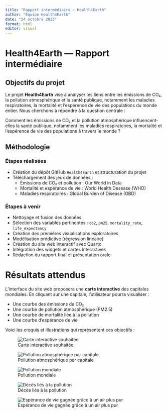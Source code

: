 ```yaml
---
title: "Rapport intermédiaire — Health4Earth"
author: "Équipe Health4Earth"
date: "24 octobre 2025"
format: html
editor: visual
---
```


# Health4Earth — Rapport intermédiaire

## Objectifs du projet

Le projet **Health4Earth** vise à analyser les liens entre les émissions de CO₂, la pollution atmosphérique et la santé publique, notamment les maladies respiratoires, la mortalité et l'espérence de vie des populations du monde entier. Nous cherchons à répondre à la question centrale :

Comment les émissions de CO₂ et la pollution atmosphérique influencent-elles la santé publique, notamment les maladies respiratoires, la mortalité et l'espérence de vie des populations à travers le monde ?

## Méthodologie

### Étapes réalisées

- Création du dépôt GitHub `Health4Earth` et structuration du projet
- Téléchargement des jeux de données :
  - Émissions de CO₂ et pollution : Our World in Data
  - Mortalité et espérance de vie : World Health Desease (WHO)
  - Maladies respiratoires : Global Burden of Disease (GBD)
  
### Étapes à venir
- Nettoyage et fusion des données
- Sélection des variables pertinentes : `co2`, `pm25`, `mortality_rate`, `life_expectancy`
- Création des premières visualisations exploratoires
- Modélisation prédictive (régression linéaire)
- Création du site web interactif avec Quarto
- Intégration des widgets et cartes interactives
- Rédaction du rapport final et présentation orale


# Résultats attendus

L’interface du site web proposera une **carte interactive** des capitales mondiales. En cliquant sur une capitale, l’utilisateur pourra visualiser :

- Une courbe des émissions de CO₂
- Une courbe de pollution atmosphérique (PM2.5)
- Une courbe de mortalité liée à la pollution
- Une courbe d’espérance de vie

Voici les croquis et illustrations qui représentent ces objectifs :

![Carte interactive souhaitée](docs/Carte_Interactive_Souhaitee.png)

![Pollution atmosphérique par capitale](docs/Air_Pollution_Per_Capital.jpg)

![Pollution mondiale](docs/Air-Pollution-Around-the-World.jpg)

![Décès liés à la pollution](docs/Die_Of_Air_pollution.jpg)

![Espérance de vie gagnée grâce à un air plus pur](docs/Life_Expectancy_From_Cleaner_Air.jpg)